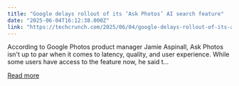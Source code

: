 ```yaml
---
title: "Google delays rollout of its ‘Ask Photos’ AI search feature"
date: "2025-06-04T16:12:38.000Z"
link: "https://techcrunch.com/2025/06/04/google-delays-rollout-of-its-ask-photos-ai-search-feature/"
---
```


According to Google Photos product manager Jamie Aspinall, Ask Photos isn't up to par when it comes to latency, quality, and user experience. While some users have access to the feature now, he said t...

[Read more](https://techcrunch.com/2025/06/04/google-delays-rollout-of-its-ask-photos-ai-search-feature/)
